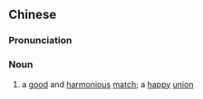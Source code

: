 {{also|良缘}}
==Chinese==
{{zh-forms|s=良缘}}

===Pronunciation===
{{zh-pron
|m=liángyuán
|mn=liâng-iân/liông-iân
|cat=n
}}

===Noun===
{{zh-noun}}

# a [[good]] and [[harmonious]] [[match]]; a [[happy]] [[union]]